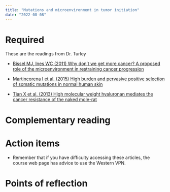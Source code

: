 ```yaml
---
title: "Mutations and microenvironment in tumor initiation"
date: "2022-08-08"
---
```




# Required

These are the readings from Dr. Turley


- [Bissel MJ, Ines WC (2011) Why don’t we get more cancer? A proposed role of the microenvironment in restraining cancer progression](https://pubmed.ncbi.nlm.nih.gov/21383745/)

- [Martincorena I et al. (2015) High burden and pervasive positive selection of somatic mutations in normal human skin](https://pubmed.ncbi.nlm.nih.gov/25999502/)

- [Tian X et al. (2013) High molecular weight hyaluronan mediates the cancer resistance of the naked mole-rat](https://www.nature.com/articles/nature12234)

# Complementary reading


# Action items  

- Remember that if you have difficulty accessing these articles, the course web page has advice to use the Western VPN.


# Points of reflection

